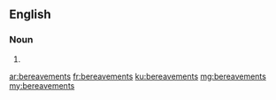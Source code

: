 ==English==

===Noun===
{{head|en|plural}}

# {{plural of|bereavement|lang=en}}

[[ar:bereavements]]
[[fr:bereavements]]
[[ku:bereavements]]
[[mg:bereavements]]
[[my:bereavements]]